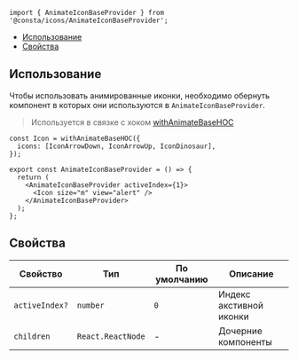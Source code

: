 
```tsx
import { AnimateIconBaseProvider } from '@consta/icons/AnimateIconBaseProvider';
```

<MdxMenu>

- [Использование](#использвание)
- [Свойства](#свойства)

</MdxMenu>

## Использование

Чтобы использовать анимированные иконки, необходимо обернуть компонент в которых они используются в `AnimateIconBaseProvider`.

> Используется в связке с хоком [withAnimateBaseHOC](##LIBS.LIB.STAND.TAB/lib:icons/stand:hocs-withanimatebasehoc-stable/tab:dev)

```tsx
const Icon = withAnimateBaseHOC({
  icons: [IconArrowDown, IconArrowUp, IconDinosaur],
});

export const AnimateIconBaseProvider = () => {
  return (
    <AnimateIconBaseProvider activeIndex={1}>
      <Icon size="m" view="alert" />
    </AnimateIconBaseProvider>
  );
};
```

## Свойства

| Свойство       | Тип               | По умолчанию | Описание                |
| -------------- | ----------------- | ------------ | ----------------------- |
| `activeIndex?` | `number`          | `0`          | Индекс акстивной иконки |
| `children`     | `React.ReactNode` | -            | Дочерние компоненты     |
